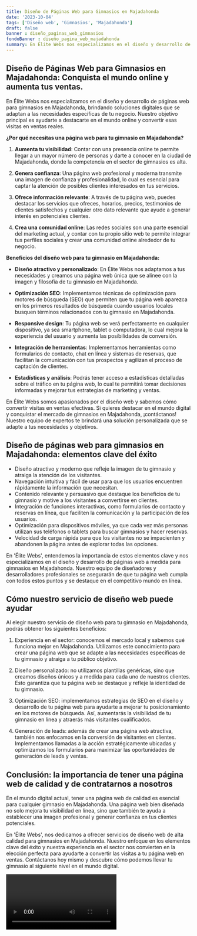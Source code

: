 ```yaml
---
title: Diseño de Páginas Web para Gimnasios en Majadahonda
date: '2023-10-04'
tags: ['Diseño web', 'Gimnasios', 'Majadahonda']
draft: false
banner : diseño_paginas_web_gimnasios
fondoBanner : diseño_pagina_web_majadahonda
summary: En Élite Webs nos especializamos en el diseño y desarrollo de páginas web para gimnasios en Majadahonda, brindando soluciones digitales que se adaptan a las necesidades específicas de tu negocio. Nuestro objetivo principal es ayudarte a destacarte en el mundo online y convertir esas visitas en ventas reales.
---
```


## Diseño de Páginas Web para Gimnasios en Majadahonda: Conquista el mundo online y aumenta tus ventas.

En Élite Webs nos especializamos en el diseño y desarrollo de páginas web para gimnasios en Majadahonda, brindando soluciones digitales que se adaptan a las necesidades específicas de tu negocio. Nuestro objetivo principal es ayudarte a destacarte en el mundo online y convertir esas visitas en ventas reales.

**¿Por qué necesitas una página web para tu gimnasio en Majadahonda?**

1. **Aumenta tu visibilidad**: Contar con una presencia online te permite llegar a un mayor número de personas y darte a conocer en la ciudad de Majadahonda, donde la competencia en el sector de gimnasios es alta.

2. **Genera confianza**: Una página web profesional y moderna transmite una imagen de confianza y profesionalidad, lo cual es esencial para captar la atención de posibles clientes interesados en tus servicios.

3. **Ofrece información relevante**: A través de tu página web, puedes destacar los servicios que ofreces, horarios, precios, testimonios de clientes satisfechos y cualquier otro dato relevante que ayude a generar interés en potenciales clientes.

4. **Crea una comunidad online**: Las redes sociales son una parte esencial del marketing actual, y contar con tu propio sitio web te permite integrar tus perfiles sociales y crear una comunidad online alrededor de tu negocio.

**Beneficios del diseño web para tu gimnasio en Majadahonda:**

- **Diseño atractivo y personalizado**: En Élite Webs nos adaptamos a tus necesidades y creamos una página web única que se alinee con la imagen y filosofía de tu gimnasio en Majadahonda.

- **Optimización SEO**: Implementamos técnicas de optimización para motores de búsqueda (SEO) que permiten que tu página web aparezca en los primeros resultados de búsqueda cuando usuarios locales busquen términos relacionados con tu gimnasio en Majadahonda.

- **Responsive design**: Tu página web se verá perfectamente en cualquier dispositivo, ya sea smartphone, tablet o computadora, lo cual mejora la experiencia del usuario y aumenta las posibilidades de conversión.

- **Integración de herramientas**: Implementamos herramientas como formularios de contacto, chat en línea y sistemas de reservas, que facilitan la comunicación con tus prospectos y agilizan el proceso de captación de clientes.

- **Estadísticas y análisis**: Podrás tener acceso a estadísticas detalladas sobre el tráfico en tu página web, lo cual te permitirá tomar decisiones informadas y mejorar tus estrategias de marketing y ventas.

En Élite Webs somos apasionados por el diseño web y sabemos cómo convertir visitas en ventas efectivas. Si quieres destacar en el mundo digital y conquistar el mercado de gimnasios en Majadahonda, ¡contáctanos! Nuestro equipo de expertos te brindará una solución personalizada que se adapte a tus necesidades y objetivos.

<GifSeo />

<Cta />

## Diseño de páginas web para gimnasios en Majadahonda: elementos clave del éxito

- Diseño atractivo y moderno que refleje la imagen de tu gimnasio y atraiga la atención de los visitantes.
- Navegación intuitiva y fácil de usar para que los usuarios encuentren rápidamente la información que necesitan.
- Contenido relevante y persuasivo que destaque los beneficios de tu gimnasio y motive a los visitantes a convertirse en clientes.
- Integración de funciones interactivas, como formularios de contacto y reservas en línea, que faciliten la comunicación y la participación de los usuarios.
- Optimización para dispositivos móviles, ya que cada vez más personas utilizan sus teléfonos o tablets para buscar gimnasios y hacer reservas.
- Velocidad de carga rápida para que los visitantes no se impacienten y abandonen la página antes de explorar todas las opciones.

En 'Élite Webs', entendemos la importancia de estos elementos clave y nos especializamos en el diseño y desarrollo de páginas web a medida para gimnasios en Majadahonda. Nuestro equipo de diseñadores y desarrolladores profesionales se asegurarán de que tu página web cumpla con todos estos puntos y se destaque en el competitivo mundo en línea.

## Cómo nuestro servicio de diseño web puede ayudar

Al elegir nuestro servicio de diseño web para tu gimnasio en Majadahonda, podrás obtener los siguientes beneficios:

1. Experiencia en el sector: conocemos el mercado local y sabemos qué funciona mejor en Majadahonda. Utilizamos este conocimiento para crear una página web que se adapte a las necesidades específicas de tu gimnasio y atraiga a tu público objetivo.

2. Diseño personalizado: no utilizamos plantillas genéricas, sino que creamos diseños únicos y a medida para cada uno de nuestros clientes. Esto garantiza que tu página web se destaque y refleje la identidad de tu gimnasio.

3. Optimización SEO: implementamos estrategias de SEO en el diseño y desarrollo de tu página web para ayudarte a mejorar tu posicionamiento en los motores de búsqueda. Así, aumentarás la visibilidad de tu gimnasio en línea y atraerás más visitantes cualificados.

4. Generación de leads: además de crear una página web atractiva, también nos enfocamos en la conversión de visitantes en clientes. Implementamos llamadas a la acción estratégicamente ubicadas y optimizamos los formularios para maximizar las oportunidades de generación de leads y ventas.

## Conclusión: la importancia de tener una página web de calidad y de contratarnos a nosotros

En el mundo digital actual, tener una página web de calidad es esencial para cualquier gimnasio en Majadahonda. Una página web bien diseñada no solo mejora tu visibilidad en línea, sino que también te ayuda a establecer una imagen profesional y generar confianza en tus clientes potenciales.

En 'Élite Webs', nos dedicamos a ofrecer servicios de diseño web de alta calidad para gimnasios en Majadahonda. Nuestro enfoque en los elementos clave del éxito y nuestra experiencia en el sector nos convierten en la elección perfecta para ayudarte a convertir las visitas a tu página web en ventas. Contáctanos hoy mismo y descubre cómo podemos llevar tu gimnasio al siguiente nivel en el mundo digital.

<Video />

<CtaBot job='Gimnasios' city='Majadahonda'/>

<Gmaps query='Majadahonda+españa+maps' />